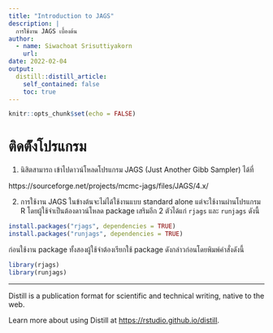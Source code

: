 ```yaml
---
title: "Introduction to JAGS"
description: |
  การใช้งาน JAGS เบื้องต้น
author:
  - name: Siwachoat Srisuttiyakorn
    url: 
date: 2022-02-04
output:
  distill::distill_article:
    self_contained: false
    toc: true
---
```


```r
knitr::opts_chunk$set(echo = FALSE)
```



# ติดต้ังโปรแกรม

1. นิสิตสามารถ เข้าไปดาวน์โหลดโปรแกรม JAGS (Just Another Gibb Sampler) ได้ที่ 

https://sourceforge.net/projects/mcmc-jags/files/JAGS/4.x/

2. การใช้งาน JAGS ในข้างต้นจะไม่ได้ใช้งานแบบ standard alone แต่จะใช้งานผ่านโปรแกรม R โดยผู้ใช้จำเป็นต้องดาวน์โหลด package เสริมอีก 2 ตัวได้แก่ `rjags` และ `runjags` ดังนี้

```r
install.packages("rjags", dependencies = TRUE)
install.packages("runjags", dependencies = TRUE)
```

ก่อนใช้งาน package ทั้งสองผู้ใช้จำต้องเรียกใช้ package ดังกล่าวก่อนโดยพิมพ์คำสั่งดังนี้

```r
library(rjags)
library(runjags)
```




---

Distill is a publication format for scientific and technical writing, native to the web.

Learn more about using Distill at <https://rstudio.github.io/distill>.


